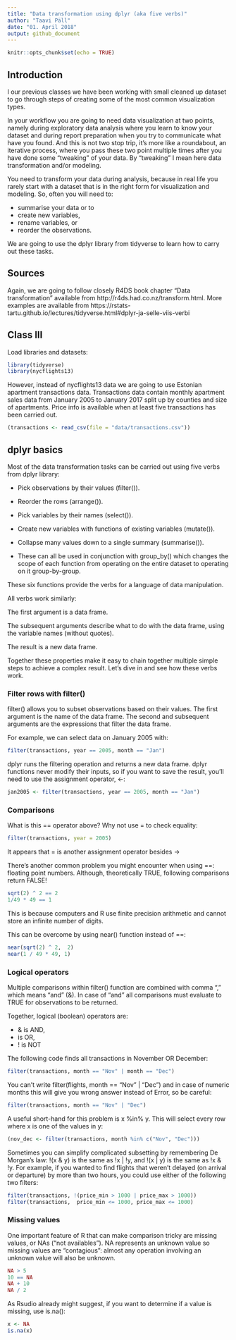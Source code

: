 ```yaml
---
title: "Data transformation using dplyr (aka five verbs)"
author: "Taavi Päll"
date: "01. April 2018"
output: github_document
---
```


```r
knitr::opts_chunk$set(echo = TRUE)
```

## Introduction
I our previous classes we have been working with small cleaned up dataset to go through steps of creating some of the most common visualization types. 

In your workflow you are going to need data visualization at two points, namely during exploratory data analysis where you learn to know your dataset and during report preparation when you try to communicate what have you found. And this is not two stop trip, it's more like a roundabout, an iterative process, where you pass these two point multiple times after you have done some "tweaking" of your data. By "tweaking" I mean here data transformation and/or modeling. 

You need to transform your data during analysis, because in real life you rarely start with a dataset that is in the right form for visualization and modeling. So, often you will need to:

- summarise your data or to 
- create new variables, 
- rename variables, or 
- reorder the observations. 

We are going to use the dplyr library from tidyverse to learn how to carry out these tasks. 

## Sources
Again, we are going to follow closely R4DS book chapter "Data transformation" available from http://r4ds.had.co.nz/transform.html. More examples are available from https://rstats-tartu.github.io/lectures/tidyverse.html#dplyr-ja-selle-viis-verbi

## Class III

Load libraries and datasets:
```r
library(tidyverse)
library(nycflights13)
```

However, instead of nycflights13 data we are going to use Estonian apartment transactions data. Transactions data contain monthly apartment sales data from January 2005 to January 2017 split up by counties and size of apartments. Price info is available when at least five transactions has been carried out.
```r
(transactions <- read_csv(file = "data/transactions.csv"))
```

## dplyr basics

Most of the data transformation tasks can be carried out using five verbs from dplyr library:

- Pick observations by their values (filter()).
- Reorder the rows (arrange()).
- Pick variables by their names (select()).
- Create new variables with functions of existing variables (mutate()).
- Collapse many values down to a single summary (summarise()).

- These can all be used in conjunction with group_by() which changes the scope of each function from operating on the entire dataset to operating on it group-by-group. 


These six functions provide the verbs for a language of data manipulation.

All verbs work similarly:

The first argument is a data frame.

The subsequent arguments describe what to do with the data frame, using the variable names (without quotes).

The result is a new data frame.

Together these properties make it easy to chain together multiple simple steps to achieve a complex result. Let’s dive in and see how these verbs work.

### Filter rows with filter()

filter() allows you to subset observations based on their values. The first argument is the name of the data frame. The second and subsequent arguments are the expressions that filter the data frame. 

For example, we can select data on January 2005 with:
```r
filter(transactions, year == 2005, month == "Jan")
```

dplyr runs the filtering operation and returns a new data frame. dplyr functions never modify their inputs, so if you want to save the result, you'll need to use the assignment operator, <-:

```r
jan2005 <- filter(transactions, year == 2005, month == "Jan")
```

### Comparisons

What is this == operator above? Why not use = to check equality:
```r
filter(transactions, year = 2005)
```

It appears that = is another assignment operator besides ->

There’s another common problem you might encounter when using ==: floating point numbers. Although, theoretically TRUE, following comparisons return FALSE!
```r
sqrt(2) ^ 2 == 2
1/49 * 49 == 1
```

This is because computers and R use finite precision arithmetic and cannot store an infinite number of digits.

This can be overcome by using near() function instead of ==:
```r
near(sqrt(2) ^ 2,  2)
near(1 / 49 * 49, 1)
```

### Logical operators

Multiple comparisons within filter() function are combined with comma "," which means "and" (&). In case of "and" all comparisons must evaluate to TRUE for observations to be returned.

Together, logical (boolean) operators are:

- & is AND, 
- | is OR, 
- ! is NOT

The following code finds all transactions in November OR December:
```r
filter(transactions, month == "Nov" | month == "Dec")
```

You can’t write filter(flights, month == "Nov" | "Dec") and in case of numeric months this will give you wrong answer instead of Error, so be careful:
```r
filter(transactions, month == "Nov" | "Dec")
```

A useful short-hand for this problem is x %in% y. This will select every row where x is one of the values in y:

```r
(nov_dec <- filter(transactions, month %in% c("Nov", "Dec")))
```

Sometimes you can simplify complicated subsetting by remembering De Morgan’s law: !(x & y) is the same as !x | !y, and !(x | y) is the same as !x & !y. For example, if you wanted to find flights that weren’t delayed (on arrival or departure) by more than two hours, you could use either of the following two filters:
```r
filter(transactions, !(price_min > 1000 | price_max > 1000))
filter(transactions,  price_min <= 1000, price_max <= 1000)
```

### Missing values

One important feature of R that can make comparison tricky are missing values, or NAs ("not availables"). NA represents an unknown value so missing values are "contagious": almost any operation involving an unknown value will also be unknown.
```r
NA > 5
10 == NA
NA + 10
NA / 2
```

As Rsudio already might suggest, if you want to determine if a value is missing, use is.na():
```r
x <- NA
is.na(x)
```


